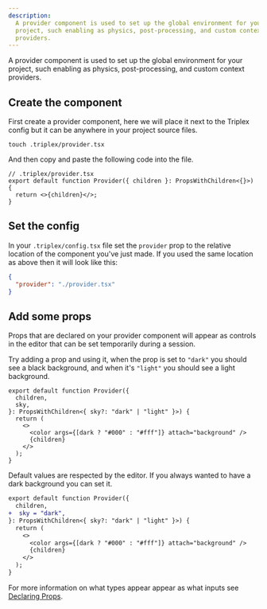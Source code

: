 ```yaml
---
description:
  A provider component is used to set up the global environment for your
  project, such enabling as physics, post-processing, and custom context
  providers.
---
```


A provider component is used to set up the global environment for your project,
such enabling as physics, post-processing, and custom context providers.

## Create the component

First create a provider component, here we will place it next to the Triplex
config but it can be anywhere in your project source files.

```
touch .triplex/provider.tsx
```

And then copy and paste the following code into the file.

```tsx
// .triplex/provider.tsx
export default function Provider({ children }: PropsWithChildren<{}>) {
  return <>{children}</>;
}
```

## Set the config

In your `.triplex/config.tsx` file set the `provider` prop to the relative
location of the component you've just made. If you used the same location as
above then it will look like this:

```json
{
  "provider": "./provider.tsx"
}
```

## Add some props

Props that are declared on your provider component will appear as controls in
the editor that can be set temporarily during a session.

Try adding a prop and using it, when the prop is set to `"dark"` you should see
a black background, and when it's `"light"` you should see a light background.

```tsx
export default function Provider({
  children,
  sky,
}: PropsWithChildren<{ sky?: "dark" | "light" }>) {
  return (
    <>
      <color args={[dark ? "#000" : "#fff"]} attach="background" />
      {children}
    </>
  );
}
```

Default values are respected by the editor. If you always wanted to have a dark
background you can set it.

```diff
export default function Provider({
  children,
+  sky = "dark",
}: PropsWithChildren<{ sky?: "dark" | "light" }>) {
  return (
    <>
      <color args={[dark ? "#000" : "#fff"]} attach="background" />
      {children}
    </>
  );
}
```

For more information on what types appear appear as what inputs see
[Declaring Props](/docs/get-started/declaring-props).
